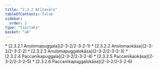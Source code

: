 ```yaml
---
title: "2.3.2 Atītavāra"
tableOfContents: false
sidebar:
  order: 2
type: "tipitaka"
basket: "ab"
---
```



<DynamicBreadcrumb />



<TableOfContents>
* [2.3.2.1 Anulomapuggala](2-3-2/2-3-2-1)
* [2.3.2.2 Anulomaokāsa](2-3-2/2-3-2-2)
* [2.3.2.3 Anulomapuggalokāsa](2-3-2/2-3-2-3)
* [2.3.2.4 Paccanīkapuggala](2-3-2/2-3-2-4)
* [2.3.2.5 Paccanīkaokāsa](2-3-2/2-3-2-5)
* [2.3.2.6 Paccanīkapuggalokāsa](2-3-2/2-3-2-6)
</TableOfContents>